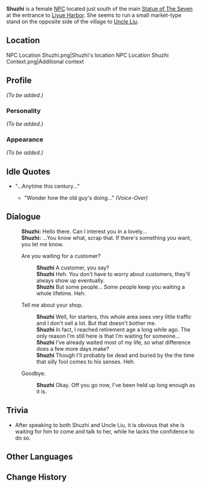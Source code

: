 {{Meta
<!-- REMOVE THIS TEMPLATE AFTER ADDING MISSING INFO -->
|missing_NPC_profile  = yes
}}
{{Character Infobox
|region           = Liyue
|image            = NPC Shuzhi.png
|type             = NPC
}}
'''Shuzhi''' is a female [[NPC]] located just south of the main [[Statue of The Seven]] at the entrance to [[Liyue Harbor]]. She seems to run a small market-type stand on the opposite side of the village to [[Uncle Liu]].

==Location==
<gallery hideaddbutton="true" captionalign="center">
NPC Location Shuzhi.png|Shuzhi's location
NPC Location Shuzhi Context.png|Additional context
</gallery>

==Profile==
<!-- detailed story/lore information goes here -->
''(To be added.)''

===Personality===
''(To be added.)''

===Appearance===
''(To be added.)''

==Idle Quotes==
*"...Anytime this century..."
**{{A|VO Shuzhi 01.ogg}} "Wonder how the old guy's doing..." ''(Voice-Over)''

==Dialogue==
{{Dialogue start}}
:'''Shuzhi:''' Hello there. Can I interest you in a lovely...
:'''Shuzhi:''' ...You know what, scrap that. If there's something you want, you let me know.
:{{DIcon}} Are you waiting for a customer?
::'''Shuzhi''' A customer, you say?
::'''Shuzhi''' Heh. You don't have to worry about customers, they'll always show up eventually.
::'''Shuzhi''' But some people... Some people keep you waiting a whole lifetime. Heh.
:{{DIcon}} Tell me about your shop.
::'''Shuzhi''' Well, for starters, this whole area sees very little traffic and I don't sell a lot. But that doesn't bother me.
::'''Shuzhi''' In fact, I reached retirement age a long while ago. The only reason I'm still here is that I'm waiting for someone...
::'''Shuzhi''' I've already waited most of my life, so what difference does a few more days make?
::'''Shuzhi''' Though I'll probably be dead and buried by the the time that silly fool comes to his senses. Heh.
:{{DIcon}} Goodbye.
::'''Shuzhi''' Okay. Off you go now, I've been held up long enough as it is.
{{Dialogue end}}

==Trivia==
* After speaking to both Shuzhi and Uncle Liu, it is obvious that she is waiting for him to come and talk to her, while he lacks the confidence to do so.

==Other Languages==
{{Other Languages|default_hidden = 1
|en      = Shuzhi
|zhs     = 淑之
|zhs_rm  = Shūzhī
|zht     = 淑之
|zht_rm  = Shūzhī
|ja      = 淑之
|ja_rm   = Shukushi{{Assumed}}
|ko      = {{tt|숙지|淑之}}
|ko_rm   = Sukji
|es      = Shuzhi
|fr      = Shuzhi
|ru      = Шу Чжи
|th      = Shuzhi
|vi      = Shuzhi
|de      = Shuzhi
|id      = Shuzhi
|pt      = Shuzhi
}}

==Change History==
{{Change History|1.0}}